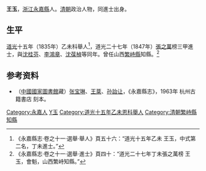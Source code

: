 '''王玉'''，[[浙江|浙江]][[永嘉縣|永嘉縣]]人。[[清朝|清朝]]政治人物，同進士出身。

== 生平 ==
[[道光|道光]]十五年（1835年）乙未科舉人<ref>《永嘉縣志·卷之十一·選舉·舉人》頁五十六：“道光十五年乙未 王玉，中式第二名，丁未進士。”</ref>，道光二十七年（1847年）[[張之萬|張之萬]]榜三甲進士，與[[沈桂芬|沈桂芬]]、[[李鴻章|李鴻章]]、[[沈葆楨|沈葆楨]]等同年。曾任山西[[繁峙縣|繁峙縣]]知縣。<ref>《永嘉縣志·卷之十一·選舉·進士》頁四十：“道光二十七年丁未張之萬榜 王玉，會魁，山西繁峙知縣。”</ref>

== 参考资料 ==
{{reflist}}

*（[[中國國家圖書館|中國國家圖書館]]藏）[[张宝琳|张宝琳]]、[[王棻|王棻]]、[[孙詒让|孙詒让]]，《永嘉縣志》，1963年 杭州古籍書店 刻本。

{{道光二十七年丁未科殿試金榜}}

{{Authority control}}

{{DEFAULTSORT:Wang王}}
[[Category:永嘉人|Category:永嘉人]]
[[Category:王姓|Y玉]]
[[Category:道光十五年乙未恩科舉人|Category:道光十五年乙未恩科舉人]]
[[Category:清朝繁峙縣知縣|Category:清朝繁峙縣知縣]]


{{清朝人物小作品}}